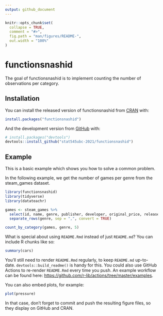 ```yaml
---
output: github_document
---
```


<!-- README.md is generated from README.Rmd. Please edit that file -->

```r
knitr::opts_chunk$set(
  collapse = TRUE,
  comment = "#>",
  fig.path = "man/figures/README-",
  out.width = "100%"
)
```

# functionsnashid

<!-- badges: start -->
<!-- badges: end -->

The goal of functionsnashid is to implement counting the number of observations per category. 

## Installation

You can install the released version of functionsnashid from [CRAN](https://CRAN.R-project.org) with:

``` r
install.packages("functionsnashid")
```

And the development version from [GitHub](https://github.com/) with:

``` r
# install.packages("devtools")
devtools::install_github("stat545ubc-2021/functionsnashid")
```
## Example

This is a basic example which shows you how to solve a common problem.

In the following example, we get the number of games per genre from the steam_games dataset.

```r
library(functionsnashid)
library(tidyverse)
library(datateachr)

games <- steam_games %>%
  select(id, name, genre, publisher, developer, original_price, release_date, all_reviews) %>%
  separate_rows(genre, sep = ",", convert = TRUE)

count_by_category(games, genre, 5)

```

What is special about using `README.Rmd` instead of just `README.md`? You can include R chunks like so:

```r
summary(cars)
```

You'll still need to render `README.Rmd` regularly, to keep `README.md` up-to-date. `devtools::build_readme()` is handy for this. You could also use GitHub Actions to re-render `README.Rmd` every time you push. An example workflow can be found here: <https://github.com/r-lib/actions/tree/master/examples>.

You can also embed plots, for example:

```r
plot(pressure)
```

In that case, don't forget to commit and push the resulting figure files, so they display on GitHub and CRAN.
